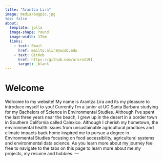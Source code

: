 ```yaml
---
title: "Arantza Lira"
image: media/bugpic.jpg
toc: false
about: 
  template: jolla
  image-shape: round
  image-width: 17em
  links:
    - text: Email
      href: mailto:alira@ucsb.edu
    - text: GitHub
      href: https://github.com/arara4191
      target: _blank 
---
```

# Welcome
Welcome to my website! My name is Arantza Lira and its my pleasure to introduce myself to you! 
Currently I'm a junior at UC Santa Barbara studying for my Bachelors of Science in Environmental Studies. Although I've spent the last three years near the beach, I grew up in the desert in a border town in Southern California called Calexico. Although I cherish my hometown, the environmental health issues from unsustainable agricultural practices and climate impacts back home inspired me to pursue a degree in Environmental Studies focusing on food accessibility, agricultural systems and environmental data science. 
As you learn more about my journey feel free to navigate to the tabs on this page to learn more about me,my projects, my resume and hobbies. 
---

